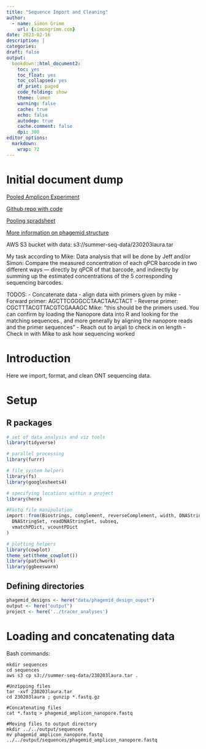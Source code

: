 ```yaml
---
title: "Sequence Import and Cleaning"
author:
  - name: Simon Grimm
    url: {simongrimm.com}
date: 2023-02-16
description: |
categories:
draft: false
output:
  bookdown::html_document2:
    toc: yes
    toc_float: yes
    toc_collapsed: yes
    df_print: paged
    code_folding: show
    theme: lumen
    warning: false
    cache: true
    echo: false
    autodep: true
    cache.comment: false
    dpi: 300
editor_options:
  markdown:
    wrap: 72
---
```


# Initial document dump
[Pooled Amplicon Experiment](https://docs.google.com/document/d/1YRjikGYGGN6P9ZY36nNZMrqFOs_UfweKkipn1_YooO4/edit)

[Github repo with code](https://github.com/naobservatory/phagemid-design/tree/main/analysis/2022-06-06-nanopore-analysis)

[Pooling spradsheet](https://docs.google.com/spreadsheets/d/12b04wXfEUhwDhB-e1jmSayz_7HByKeuQ8hD0rTrcnv4/edit#gid=0)

[More information on phagemid structure](https://docs.google.com/document/d/1qNWIACM-xcg10vNcXyWT7-P4I7DpGqGQ3ywUtDN5qug/edit)

AWS S3 bucket with data: s3://summer-seq-data/230203laura.tar

My task according to Mike:
Data analysis that will be done by Jeff and/or Simon: Compare the measured concentration of each qPCR barcode in two different ways — directly by qPCR of that barcode, and indirectly by summing up the estimated concentrations of the 5 corresponding sequencing barcodes.

TODOS:
 - Concatenate data
 - align data with primers given by mike
  		- Forward primer: AGCTTCGGGCCTAACTAACTACT
		- Reverse primer: CGCTTTACGTTACGTCGAAAGC
		Mike: "this should be the primers used. You can confirm by loading the Nanopore data into R and looking for the matching sequences., and more generally by aligning the nanopore reads and the primer sequences"
 - Reach out to anjali to check in on length
 - Check in with Mike to ask how sequencing worked


# Introduction
Here we import, format, and clean ONT sequencing data.

# Setup

## R packages

```r
# set of data analysis and viz tools
library(tidyverse)

# parallel processing
library(furrr)

# file system helpers
library(fs)
library(googlesheets4)

# specifying locations within a project
library(here)

#Fastq file manipulation
import::from(Biostrings, complement, reverseComplement, width, DNAString,
  DNAStringSet, readDNAStringSet, subseq,
  vmatchPDict, vcountPDict
)

# plotting helpers
library(cowplot)
theme_set(theme_cowplot())
library(patchwork)
library(ggbeeswarm)
```

## Defining directories

```r
phagemid_designs <- here("data/phagemid_design_ouput")
output <- here("output")
project <- here('../tracer_analyses')
```

# Loading and concatenating data
Bash commands:
```
mkdir sequences
cd sequences
aws s3 cp s3://summer-seq-data/230203laura.tar .

#Unzipping files
tar -xvf 230203laura.tar
cd 230203laura ; gunzip *.fastq.gz

#Concatenating files
cat *.fastq > phagemid_amplicon_nanopore.fastq

#Moving files to output directory
mkdir ../../output/sequences
mv phagemid_amplicon_nanopore.fastq ../../output/sequences/phagemid_amplicon_nanopore.fastq

```